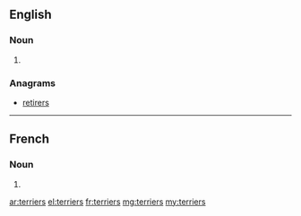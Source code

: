 ==English==

===Noun===
{{head|en|plural}}

# {{plural of|terrier|lang=en|nocat=1}}

===Anagrams===
* [[retirers#English|retirers]]

----

==French==

===Noun===
{{head|fr|plural}}

# {{plural of|terrier|lang=fr|nocat=1}}

[[ar:terriers]]
[[el:terriers]]
[[fr:terriers]]
[[mg:terriers]]
[[my:terriers]]